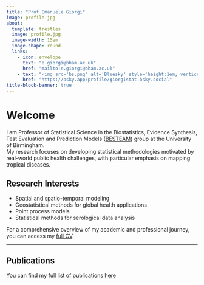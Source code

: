 ```yaml
---
title: "Prof Emanuele Giorgi"
image: profile.jpg
about:
  template: trestles
  image: profile.jpg
  image-width: 15em
  image-shape: round
  links:
    - icon: envelope
      text: "e.giorgi@bham.ac.uk"
      href: "mailto:e.giorgi@bham.ac.uk"
    - text: "<img src='bs.png' alt='Bluesky' style='height:1em; vertical-align:middle;'> @giorgistat.bsky.social"
      href: "https://bsky.app/profile/giorgistat.bsky.social"
title-block-banner: true
---
```


# Welcome

I am Professor of Statistical Science in the Biostatistics, Evidence Synthesis, Test Evaluation and Prediction Models ([BESTEAM](https://www.birmingham.ac.uk/research/applied-health/research/besteam/biostatistics-evidence-synthesis-test-evaluation-and-prediction-models-besteam)) group at the University of Birmingham.  
My research focuses on developing statistical methodologies motivated by real-world public health challenges, with particular emphasis on mapping tropical diseases.

## Research Interests

-   Spatial and spatio-temporal modeling\
-   Geostatistical methods for global health applications\
-   Point process models
-   Statistical methods for serological data analysis

For a comprehensive overview of my academic and professional journey, you can access my [full CV](CV_EGiorgi.pdf).

------------------------------------------------------------------------

## Publications

You can find my full list of publications [here](publications/index.html)
